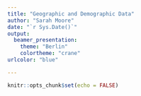 ```yaml
---
title: "Geographic and Demographic Data"
author: "Sarah Moore"
date: "`r Sys.Date()`"
output:  
  beamer_presentation:
    theme: "Berlin"
    colortheme: "crane"
urlcolor: "blue"

---
```


```r
knitr::opts_chunk$set(echo = FALSE)
```

